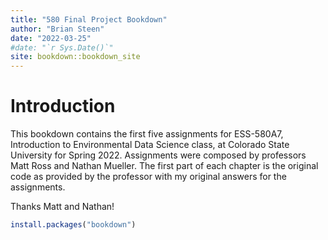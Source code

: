 ```yaml
--- 
title: "580 Final Project Bookdown"
author: "Brian Steen"
date: "2022-03-25"
#date: "`r Sys.Date()`"
site: bookdown::bookdown_site
---
```


# Introduction

This bookdown contains the first five assignments for ESS-580A7, Introduction to Environmental Data Science class, at Colorado State University for Spring 2022. Assignments were composed by professors Matt Ross and Nathan Mueller. The first part of each chapter is the original code as provided by the professor with my original answers for the assignments. 


Thanks Matt and Nathan!
```r
install.packages("bookdown")


```

